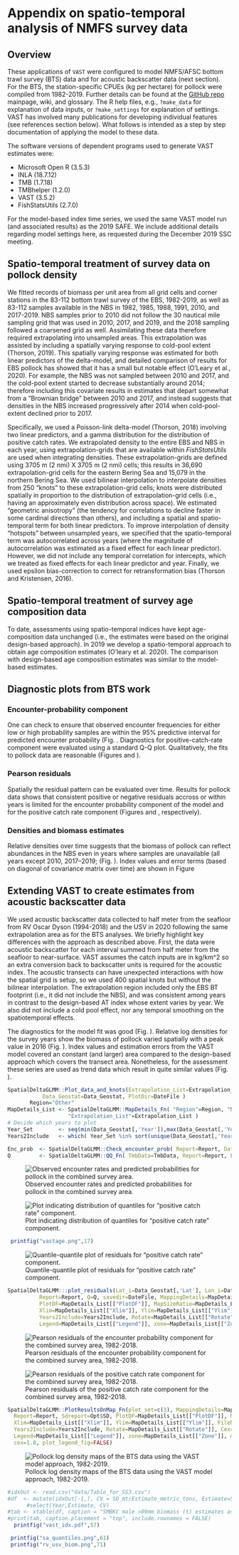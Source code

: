 
# Appendix on spatio-temporal analysis of NMFS survey data 

## Overview 

These applications of `VAST` were configured to model 
NMFS/AFSC bottom trawl survey (BTS) data and for acoustic backscatter data (next section).
For the BTS, the station-specific CPUEs
(kg per hectare) for pollock were compiled from 1982-2019. Further details can
be found at the [GitHub repo](https://github.com/james- thorson/VAST/#description) 
mainpage, wiki, and glossary.  The R help files,
e.g., `?make_data` for explanation of data inputs, or `?make_settings` for
explanation of settings. VAST has involved many publications for developing
individual features (see references section below). What follows is intended
as a step by step documentation of applying the model to these data.

The software versions of dependent programs used to generate VAST estimates were:   

  - Microsoft Open R (3.5.3)    
  - INLA (18.7.12)    
  - TMB (1.7.18)    
  - TMBhelper (1.2.0)    
  - VAST (3.5.2)    
  - FishStatsUtils (2.7.0)    
    
For the model-based index time series, we used the same VAST model run (and associated results)
as the 2019 SAFE. We include additional details regarding model settings here, as requested
during the December 2019 SSC meeting.

## Spatio-temporal treatment of survey data on pollock density
We fitted records of biomass per unit area from all grid cells and corner stations in the 83-112 
bottom trawl survey of the EBS, 1982-2019, as well as 83-112 samples available in the NBS in 
1982, 1985, 1988, 1991, 2010, and 2017-2019. NBS samples prior to 2010 did not follow the 30 
nautical mile sampling grid that was used in 2010, 2017, and 2019, and the 2018 sampling followed 
a coarsened grid as well. Assimilating these data therefore required extrapolating into unsampled areas.
This extrapolation was assisted by including a spatially varying response to cold-pool extent (Thorson, 2019). 
This spatially varying response was estimated for both linear predictors of the delta-model, and detailed 
comparison of results for EBS pollock has showed that it has a small but notable effect (O’Leary et al., 2020). 
For example, the NBS was not sampled between 2010 and 2017, and the cold-pool extent started to decrease 
substantially around 2014; therefore including this covariate results in estimates that depart somewhat 
from a “Brownian bridge” between 2010 and 2017, and instead suggests that densities in the NBS increased 
progressively after 2014 when cold-pool-extent declined prior to 2017. 

Specifically, we used a Poisson-link delta-model (Thorson, 2018) involving two linear predictors, 
and a gamma distribution for the distribution of positive catch rates. We extrapolated density to 
the entire EBS and NBS in each year, using extrapolation-grids that are available within _FishStatsUtils_ 
are used when integrating densities. These extrapolation-grids are defined using 3705 m 
(2 nmi) X 3705 m (2 nmi) cells;  this results in 36,690 extrapolation-grid cells for the 
eastern Bering Sea and 15,079 in the northern Bering Sea.  We used bilinear interpolation 
to interpolate densities from 250 “knots” to these extrapolation-grid cells; knots were 
distributed spatially in proportion to the distribution of extrapolation-grid cells (i.e., 
having an approximately even distribution across space).  We estimated “geometric anisotropy” 
(the tendency for correlations to decline faster in some cardinal directions than others), and 
including a spatial and spatio-temporal term for both linear predictors.  To improve interpolation 
of density “hotspots” between unsampled years, we specified that the spatio-temporal term was 
autocorrelated across years (where the magnitude of autocorrelation was estimated as a fixed 
effect for each linear predictor).  However, we did not include any temporal correlation for 
intercepts, which we treated as fixed effects for each linear predictor and year.  Finally, 
we used epsilon bias-correction to correct for retransformation bias (Thorson and Kristensen, 2016).  


## Spatio-temporal treatment of survey age composition data 
To date, assessments using spatio-temporal indices have kept age-composition data unchanged 
(i.e., the estimates were based on the original design-based approach). In 2019 we develop a spatio-temporal 
approach to obtain age composition estimates (O'leary et al. 2020).  The comparison with design-based age 
composition estimates was similar to the model-based estimates.


## Diagnostic plots from BTS work

### Encounter-probability component
One can check to ensure that observed encounter frequencies for either low or high
probability samples are within the 95% predictive interval for predicted
encounter probability (Fig. \ref{fig:encounter}. 
Diagnostics for positive-catch-rate component were evaluated using a standard Q-Q plot. 
Qualitatively, the fits to pollock data are reasonable (Figures \ref{fig:eq1} and \ref{fig:qq2}).

### Pearson residuals
Spatially the residual pattern can be evaluated over time. Results for pollock data shows that consistent positive or negative 
residuals accross or within years is limited for the encounter probability component of the model and 
for the positive catch rate component (Figures \ref{fig:pearson1} and \ref{fig:pearson2}, respectively).

### Densities and biomass estimates 

Relative densities over time suggests that the biomass of pollock can reflect
abundances in the NBS even in years where samples are unavailable (all years
except 2010, 2017--2019; (Fig. \ref{fig:density}). Index values and error terms
(based on diagonal of covariance matrix over time) are shown in Figure \ref{fig:vast_idx}


## Extending VAST to create estimates from acoustic backscatter data

We used acoustic backscatter data collected to half meter from the seafloor from RV Oscar Dyson
(1994-2018) and the USV in 2020 following the same extrapolation area as for the BTS analyses. We
briefly highlight key differences with the approach as described above. First, the data were
acoustic backscatter for each interval summed from half meter from the seafloor to
near-surface. VAST assumes the catch inputs are in kg/km^2 so an extra conversion back to
backscatter units is required for the acoustic index. The acoustic transects can have unexpected
interactions with how the spatial grid is setup, so we used 400 spatial knots but without the
bilinear interpolation. The extrapolation region included only the EBS BT footprint (i.e., it did
not include the NBS), and was consistent among years in contrast to the design-based AT index whose
extent varies by year. We also did not include a cold pool effect, nor any temporal smoothing on the
spatiotemporal effects.

The diagnostics for the model fit was good (Fig. \ref{fig:sa_quantiles}).  Relative log densities
for the survey years show the biomass of pollock varied spatially with a peak value in 2016
(Fig. \ref{fig:at_sa_density}). Index values and estimation errors from the VAST model covered an
constant (and larger) area compared to the design-based approach which covers the transect
area. Nonetheless, for the assessment these series are used as trend data which result in quite
similar values (Fig. \ref{fig:rv_usv_biom}).


```r
SpatialDeltaGLMM::Plot_data_and_knots(Extrapolation_List=Extrapolation_List, Spatial_List=Spatial_List, 
           Data_Geostat=Data_Geostat, PlotDir=DateFile )
       Region="Other"
MapDetails_List <- SpatialDeltaGLMM::MapDetails_Fn( "Region"=Region, "NN_Extrap"=Spatial_List$PolygonList$NN_Extrap, 
                   "Extrapolation_List"=Extrapolation_List )
# Decide which years to plot                                                   
Year_Set        <- seq(min(Data_Geostat[,'Year']),max(Data_Geostat[,'Year']))
Years2Include   <- which( Year_Set %in% sort(unique(Data_Geostat[,'Year'])))
```

```r
Enc_prob  <- SpatialDeltaGLMM::Check_encounter_prob( Report=Report, Data_Geostat=Data_Geostat, DirName=DateFile)
Q         <- SpatialDeltaGLMM::QQ_Fn( TmbData=TmbData, Report=Report, FileName_PP=paste0(DateFile,"Posterior_Predictive.jpg"), FileName_Phist=paste0(DateFile,"Posterior_Predictive-Histogram.jpg"), FileName_QQ=paste0(DateFile,"Q-Q_plot.jpg"), FileName_Qhist=paste0(DateFile,"Q-Q_hist.jpg")) 
```

![ Observed encounter rates and predicted probabilities for pollock in the combined survey area. \label{fig:encounter}](figs/Diag--Encounter_prob.png)


![ Plot indicating distribution of quantiles for "positive catch rate" component. \label{fig:eq1}](figs/Q-Q_hist.jpg)

```r
 printfig("vastage.png",17)
```

![ Quantile-quantile plot of residuals for "positive catch rate" component. \label{fig:qq2}](figs/Q-Q_plot.jpg)


```r
SpatialDeltaGLMM:::plot_residuals(Lat_i=Data_Geostat[,'Lat'], Lon_i=Data_Geostat[,'Lon'], TmbData=TmbData, 
          Report=Report, Q=Q, savedir=DateFile, MappingDetails=MapDetails_List[["MappingDetails"]], 
          PlotDF=MapDetails_List[["PlotDF"]], MapSizeRatio=MapDetails_List[["MapSizeRatio"]], 
          Xlim=MapDetails_List[["Xlim"]], Ylim=MapDetails_List[["Ylim"]], FileName=DateFile, Year_Set=Year_Set, 
          Years2Include=Years2Include, Rotate=MapDetails_List[["Rotate"]], Cex=MapDetails_List[["Cex"]], 
          Legend=MapDetails_List[["Legend"]], zone=MapDetails_List[["Zone"]], mar=c(0,0,2,0), oma=c(3.5,3.5,0,0), cex=1.8)
```
![Pearson residuals of the encounter probability component for the combined survey area, 1982-2018. \label{fig:pearson1}](figs/maps--encounter_pearson_resid.png)

![Pearson residuals of the positive catch rate component for the combined survey area, 1982-2018. \label{fig:pearson2}](figs/maps--catchrate_pearson_resid.png)

```r
SpatialDeltaGLMM::PlotResultsOnMap_Fn(plot_set=c(3), MappingDetails=MapDetails_List[["MappingDetails"]], 
  Report=Report, Sdreport=Opt$SD, PlotDF=MapDetails_List[["PlotDF"]], MapSizeRatio=MapDetails_List[["MapSizeRatio"]], 
  Xlim=MapDetails_List[["Xlim"]], Ylim=MapDetails_List[["Ylim"]], FileName=DateFile, Year_Set=Year_Set, 
  Years2Include=Years2Include, Rotate=MapDetails_List[["Rotate"]], Cex=MapDetails_List[["Cex"]], 
  Legend=MapDetails_List[["Legend"]], zone=MapDetails_List[["Zone"]], mar=c(0,0,2,0), oma=c(3.5,3.5,0,0), 
  cex=1.8, plot_legend_fig=FALSE)
```
![ Pollock log density maps of the BTS data using the VAST model approach, 1982-2019. \label{fig:density}](figs/Dens.png)


```r
#idxOut <- read.csv("data/Table_for_SS3.csv")
#df  <- mutate(idxOut[-1,], CV = SD_mt/Estimate_metric_tons, Estimate=5763*Estimate_metric_tons/mean(Estimate_metric_tons) ) %>%
      #select(Year,Estimate, CV)
#tab <- xtable(df, caption = "SMBKC male >89mm biomass (t) estimates as derived from the VAST modeling framework.", label = "tab:smbkc_biomass", digits = c(0,0,1,3))
#print(tab, caption.placement = "top", include.rownames = FALSE)
  printfig("vast_idx.pdf",57)

 printfig("sa_quantiles.png",61)
 printfig("rv_usv_biom.png",71)

```


